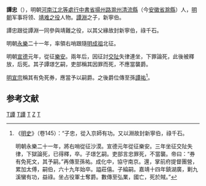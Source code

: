 '''譚忠'''（{{bd|?||?||}}），明朝[[河南江北等處行中書省|河南江北等處行中書省]][[揚州路|揚州路]][[滁州|滁州]][[清流縣|清流縣]]（今[[安徽省|安徽省]][[滁縣|滁縣]]）人，[[明朝|明朝]]军事将领、[[靖难之役|靖难之役]]人物。[[譚淵|譚淵]]之子，新寧伯。

譚忠跟從譚淵一同參與靖難之役，以其父緣故封新寧伯，祿千石。

明朝[[永乐_(明朝)|永樂]]二十一年，率領右哨跟隨[[明成祖|明成祖]]北征。

明朝[[宣德|宣德]]元年，從征[[樂安|樂安]]。兩年后，因征討[[交阯|交阯]]失律連坐，下罪論死，此後被釋放，后死。其子譚璟乞嗣，吏部稱其因罪而死，不應當襲爵。

[[明宣宗|明宣宗]]稱其有免死券，應當予以嗣爵。之後爵位傳至孫[[譚祐|譚祐]]<ref>《[[明史|明史]]》（卷145）：“子忠，從入京師有功。又以淵故封新寧伯，祿千石。

明朝永樂二十一年，將右哨從征沙漠。宣德元年從征樂安。三年坐征交阯失律，下獄論死，已得釋，卒。子璟乞嗣。吏部言忠罪死，不當襲。帝曰：“券有免死文，其予嗣。”再傳至孫祐。成化中，協守南京。還，掌前府提督團營，累加太傅，嗣伯，六十九年始卒。謚莊僖。子綸嗣。嘉靖十四年鎮湖廣，剿九溪蠻有功，益祿。坐占役軍士奪爵。數傳至弘業，國亡，死於賊。”</ref>。

==参考文献==
{{wikisource|明史/卷145}}
{{Reflist}}
{{藍山起義}}
[[Category:靖難之役人物|T譚]]
[[Category:明朝軍事人物|T譚]]
[[Category:滁县人|T]]
[[Category:谭姓|Z]]
[[Category:明朝伯爵|T]]